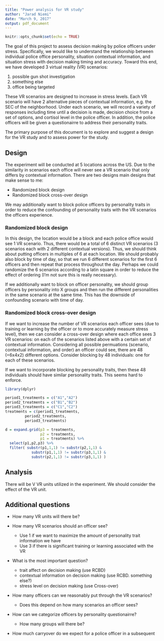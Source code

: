 ```yaml
---
title: "Power analysis for VR study"
author: "Jarad Niemi"
date: "March 9, 2017"
output: pdf_document
---
```


```r
knitr::opts_chunk$set(echo = TRUE)
```

The goal of this project to assess decision making by police officers under
stress. 
Specifically, we would like to understand the relationship between individual
police office personality, situation contextual information, and situation 
stress with decision making timing and accuracy. 
Toward this end, we have developed 3 virtual reality (VR) scenarios:

1. possible gun shot investigation
1. something else
1. office being targeted 

These VR scenarios are designed to increase in stress levels. 
Each VR scenario will have 2 alternative pieces of contextual information,
e.g. the SEC of the neighborhood.
Under each scenario, we will record a variety of responses including time until
a decision is made, decision choice from a set of options, and cortisol level
in the police officer. In addition, the police officers will be given a questionairre to address their
personality traits.

The primary purpose of this document is to explore and suggest a design for the 
VR study and to assess power for the study. 

## Design

The experiment will be conducted at 5 locations across the US. 
Due to the similarity in scenarios each office will never see a VR scenario 
that only differs by contextual information. 
There are two designs main designs that make sense to me:

- Randomized block design
- Randomized block cross-over design
 
We may additionally want to block police officers by personality traits in 
order to reduce the confounding of personality traits with the VR scenarios 
the officers experience.
 
### Randomized block design

In this design, the location would be a block and each police office would see
1 VR scenario. 
Thus, there would be a total of 6 distinct VR scenarios (3 scenarios each with
2 different contextual versions). 
Thus, we should think about putting officers in multiples of 6 at each location.
We should probably also block by time of day, so that we run 6 different 
scenarios for the first 6 officers and then repeat that process throughout the
day. 
Perhaps we could randomize the 6 scenarios according to a latin square in order
to reduce the effect of ordering (I'm not sure this is really necessary). 

If we additionally want to block on officer personality, 
we should group officers by personality into X groups and then run the different
personalities in the same scenario at the same time. 
This has the downside of confounding scenario with time of day. 


### Randomized block cross-over design

If we want to increase the number of VR scenarios each officer sees (due to 
training or learning by the officer or to more accurately measure stress level),
then we can consider a cross-over design where each office sees 3 VR scenarios:
on each of the scenarios listed above with a certain set of contextual 
information.
Considering all possible permuations (scenario, contextual information, and 
order) an officer could see, there are 48 (=6x4x2) different options. 
Consider blocking by 48 individuals: one for each of these scenarios. 

If we want to incorporate blocking by personality traits, 
then these 48 individuals should have similar personality traits. 
This seems hard to enforce. 

```r
library(dplyr)

period1_treatments = c("A1","A2")
period2_treatments = c("B1","B2")
period3_treatments = c("C1","C2")
treatments = c(period1_treatments, 
         period2_treatments,
         period3_treatments)

d = expand.grid(p3 = treatments,
                p2 = treatments,
                p1 = treatments) %>%
  select(p1,p2,p3) %>%
  filter( substr(p1,1,1) != substr(p2,1,1) & 
            substr(p1,1,1) != substr(p3,1,1) & 
            substr(p2,1,1) != substr(p3,1,1) )
```


## Analysis

There will be V VR units utilized in the experiment. 
We should consider the effect of the VR unit.



## Additional questions

- How many VR units will there be?
- How many VR scenarios should an officer see? 

    - Use 1 if we want to maximize the amount of personality trait information we have
    - Use 3 if there is significant training or learning associated with the VR 
  
- What is the most important question?

    - trait affect on decision making (use RCBD)
    - contextual information on decision making (use RCBD. something else?)
    - stress level on decision making (use Cross-over)
  
- How many officers can we reasonably put through the VR scenarios?

    - Does this depend on how many scenarios an officer sees?
  
- How can we categorize officers by personality questionairre?

    - How many groups will there be?
    
- How much carryover do we expect for a police officer in a subsequent 
  